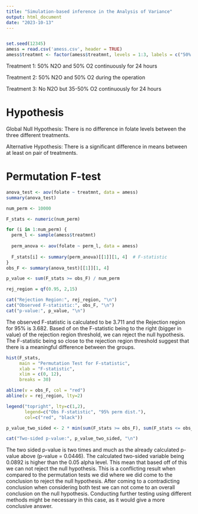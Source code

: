 ---
title: "Simulation-based inference in the Analysis of Variance"
output: html_document
date: "2023-10-13"
---

```{r setup, include=FALSE}
```

```{r file}
set.seed(12345)
amess = read.csv('amess.csv', header = TRUE)
amess$treatmnt <- factor(amess$treatmnt, levels = 1:3, labels = c("50% N2O and 50% O2 continuously for 24 hours", "50% N2O and 50% O2 during the operation", "No N2O but 35-50% O2 continuously for 24 hours"))
```

Treatment 1: 50% N2O and 50% O2 continuously for 24 hours

Treatment 2: 50% N2O and 50% O2 during the operation

Treatment 3: No N2O but 35-50% O2 continuously for 24 hours

# Hypothesis

Global Null Hypothesis: There is no difference in folate levels between the three different treatments.

Alternative Hypothesis: There is a significant difference in means between at least on pair of treatments.


# Permutation F-test

```{r ANOVA}
anova_test <- aov(folate ~ treatmnt, data = amess)
summary(anova_test)

```


```{r permutation}

num_perm <- 10000  

F_stats <- numeric(num_perm)

for (i in 1:num_perm) {
  perm_l <- sample(amess$treatmnt)
  
  perm_anova <- aov(folate ~ perm_l, data = amess)
  
  F_stats[i] <- summary(perm_anova)[[1]][1, 4]  # F-statistic
}
obs_F <- summary(anova_test)[[1]][1, 4]

p_value <- sum(F_stats >= obs_F) / num_perm

rej_region = qf(0.95, 2,15)


```

```{r print , echo = FALSE}
cat("Rejection Region:", rej_region, "\n")
cat("Observed F-statistic:", obs_F, "\n")
cat("p-value:", p_value, "\n")
```

The observed F-statistic is calculated to be 3.711 and the Rejection region for 95% is 3.682. Based of on the F-statistic being to the right (bigger in value) of the rejection region threshold, we can reject the null hypothesis. The F-statistic being so close to the rejection region threshold suggest that there is a meaningful difference between the groups.


```{r super cool graph, echo = FALSE}
hist(F_stats,
     main = "Permutation Test for F-statistic", 
     xlab = "F-statistic",
     xlim = c(0, 12),
     breaks = 30)

abline(v = obs_F, col = "red")
abline(v = rej_region, lty=2)

legend("topright", lty=c(1,2),
       legend=c("Obs F-statistic", "95% perm dist."), 
       col=c("red", "black"))

```

```{r empirical two sided p values}
p_value_two_sided <- 2 * min(sum(F_stats >= obs_F), sum(F_stats <= obs_F)) / num_perm

cat("Two-sided p-value:", p_value_two_sided, "\n")

```

The two sided p-value is two times and much as the already calculated p-value above (p-value = 0.0446). The calculated two-sided variable being 0.0892 is higher than the 0.05 alpha level. This mean that based off of this we can not reject the null hypothesis. This is a conflicting result when compared to the permutation tests we did where we did come to the conclusion to reject the null hypothesis. After coming to a contradicting conclusion when considering both test we can not come to an overall conclusion on the null hypothesis. Conducting further testing using different methods might be necessary in this case, as it would give a more conclusive answer. 

